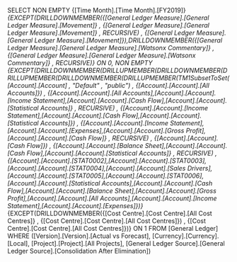 SELECT NON EMPTY {[Time Month].[Time Month].[FY2019]}*{EXCEPT(DRILLDOWNMEMBER({[General Ledger Measure].[General Ledger Measure].[Movement]} , {[General Ledger Measure].[General Ledger Measure].[Movement]} , RECURSIVE) , {[General Ledger Measure].[General Ledger Measure].[Movement]}),DRILLDOWNMEMBER({[General Ledger Measure].[General Ledger Measure].[Watsonx Commentary]} , {[General Ledger Measure].[General Ledger Measure].[Watsonx Commentary]} , RECURSIVE)} ON 0, NON EMPTY {EXCEPT(DRILLDOWNMEMBER(DRILLUPMEMBER(DRILLDOWNMEMBER(DRILLUPMEMBER(DRILLDOWNMEMBER(DRILLUPMEMBER(TM1SubsetToSet([Account].[Account] , "Default" , "public") , {[Account].[Account].[All Accounts]}) , {[Account].[Account].[All Accounts],[Account].[Account].[Income Statement],[Account].[Account].[Cash Flow],[Account].[Account].[Statistical Accounts]} , RECURSIVE) , {[Account].[Account].[Income Statement],[Account].[Account].[Cash Flow],[Account].[Account].[Statistical Accounts]}) , {[Account].[Account].[Income Statement],[Account].[Account].[Expenses],[Account].[Account].[Gross Profit],[Account].[Account].[Cash Flow]} , RECURSIVE) , {[Account].[Account].[Cash Flow]}) , {[Account].[Account].[Balance Sheet],[Account].[Account].[Cash Flow],[Account].[Account].[Statistical Accounts]} , RECURSIVE) , {[Account].[Account].[STAT0002],[Account].[Account].[STAT0003],[Account].[Account].[STAT0004],[Account].[Account].[Sales Drivers],[Account].[Account].[STAT0005],[Account].[Account].[STAT0006],[Account].[Account].[Statistical Accounts],[Account].[Account].[Cash Flow],[Account].[Account].[Balance Sheet],[Account].[Account].[Gross Profit],[Account].[Account].[All Accounts],[Account].[Account].[Income Statement],[Account].[Account].[Expenses]})}*{EXCEPT(DRILLDOWNMEMBER({[Cost Centre].[Cost Centre].[All Cost Centres]} , {[Cost Centre].[Cost Centre].[All Cost Centres]}) , {[Cost Centre].[Cost Centre].[All Cost Centres]})} ON 1 FROM [General Ledger] WHERE ([Version].[Version].[Actual vs Forecast], [Currency].[Currency].[Local], [Project].[Project].[All Projects], [General Ledger Source].[General Ledger Source].[Consolidation After Elimination])
